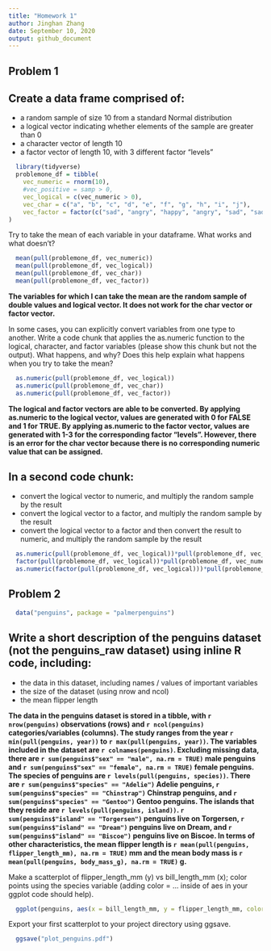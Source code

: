 ```yaml
---
title: "Homework 1"
author: Jinghan Zhang
date: September 10, 2020
output: github_document
---
```


## Problem 1

Create a data frame comprised of:
-----------------------------------------------------------------------
* a random sample of size 10 from a standard Normal distribution
* a logical vector indicating whether elements of the sample are greater than 0
* a character vector of length 10
* a factor vector of length 10, with 3 different factor “levels”

```r
  library(tidyverse)
  problemone_df = tibble(
    vec_numeric = rnorm(10),
    #vec_positive = samp > 0,
    vec_logical = c(vec_numeric > 0),
    vec_char = c("a", "b", "c", "d", "e", "f", "g", "h", "i", "j"),
    vec_factor = factor(c("sad", "angry", "happy", "angry", "sad", "sad", "sad", "happy", "angry", "angry"))
)
```

Try to take the mean of each variable in your dataframe. What works and what doesn’t?

```r
  mean(pull(problemone_df, vec_numeric))
  mean(pull(problemone_df, vec_logical))
  mean(pull(problemone_df, vec_char))
  mean(pull(problemone_df, vec_factor))
```

**The variables for which I can take the mean are the random sample of double values and logical vector. It does not work for the char vector or factor vector.**

In some cases, you can explicitly convert variables from one type to another. Write a code chunk that applies the as.numeric function to the logical, character, and factor variables (please show this chunk but not the output). What happens, and why? Does this help explain what happens when you try to take the mean?

```r
  as.numeric(pull(problemone_df, vec_logical))
  as.numeric(pull(problemone_df, vec_char))
  as.numeric(pull(problemone_df, vec_factor))
```

**The logical and factor vectors are able to be converted. By applying as.numeric to the logical vector, values are generated with 0 for FALSE and 1 for TRUE. By applying as.numeric to the factor vector, values are generated with 1-3 for the corresponding factor "levels". However, there is an error for the char vector because there is no corresponding numeric value that can be assigned.**

In a second code chunk:
-----------------------------------------------------------------------
* convert the logical vector to numeric, and multiply the random sample by the result
* convert the logical vector to a factor, and multiply the random sample by the result
* convert the logical vector to a factor and then convert the result to numeric, and multiply the random sample by the result

```r
  as.numeric(pull(problemone_df, vec_logical))*pull(problemone_df, vec_numeric)
  factor(pull(problemone_df, vec_logical))*pull(problemone_df, vec_numeric)
  as.numeric(factor(pull(problemone_df, vec_logical)))*pull(problemone_df, vec_numeric)
```

## Problem 2

```r
  data("penguins", package = "palmerpenguins")
```

Write a short description of the penguins dataset (not the penguins_raw dataset) using inline R code, including:
-----------------------------------------------------------------------
* the data in this dataset, including names / values of important variables
* the size of the dataset (using nrow and ncol)
* the mean flipper length

**The data in the penguins dataset is stored in a tibble, with `r nrow(penguins)` observations (rows) and `r ncol(penguins)` categories/variables (columns). The study ranges from the year `r min(pull(penguins, year))` to `r max(pull(penguins, year))`. The variables included in the dataset are `r colnames(penguins)`. Excluding missing data, there are `r sum(penguins$"sex" == "male", na.rm = TRUE)` male penguins and `r sum(penguins$"sex" == "female", na.rm = TRUE)` female penguins. The species of penguins are `r levels(pull(penguins, species))`. There are `r sum(penguins$"species" == "Adelie")` Adelie penguins, `r sum(penguins$"species" == "Chinstrap")` Chinstrap penguins, and `r sum(penguins$"species" == "Gentoo")` Gentoo penguins. The islands that they reside are `r levels(pull(penguins, island))`. `r sum(penguins$"island" == "Torgersen")` penguins live on Torgersen, `r sum(penguins$"island" == "Dream")` penguins live on Dream, and `r sum(penguins$"island" == "Biscoe")` penguins live on Biscoe. In terms of other characteristics, the mean flipper length is `r mean(pull(penguins, flipper_length_mm), na.rm = TRUE)` mm and the mean body mass is `r mean(pull(penguins, body_mass_g), na.rm = TRUE)` g.**

Make a scatterplot of flipper_length_mm (y) vs bill_length_mm (x); color points using the species variable (adding color = ... inside of aes in your ggplot code should help).

```r
  ggplot(penguins, aes(x = bill_length_mm, y = flipper_length_mm, color = species)) +   geom_point()
```


Export your first scatterplot to your project directory using ggsave.
```r
  ggsave("plot_penguins.pdf")
```

